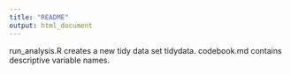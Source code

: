 ```yaml
---
title: "README"
output: html_document
---
```


run_analysis.R creates a new tidy data set tidydata.
codebook.md contains descriptive variable names.
